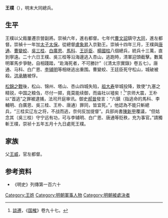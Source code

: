 {{Otheruses|other=名为王樸的其他人物|王樸}}

'''王樸'''（{{bd|？||1642年|}}），明末大同總兵。

== 生平 ==
王樸以父廕屢遷京營副將。崇禎六年，進右都督。七年代[[曹文詔|曹文詔]]鎮守[[大同市|大同]]，進左都督。崇禎十一年加[[太子太保|太子太保]]。從總督[[盧象昇|盧象昇]]入京勤王。崇禎十四年三月，王樸與[[唐通|唐通]]、[[曹變蛟|曹變蛟]]、[[吳三桂|吳三桂]]、[[白廣恩|白廣恩]]、[[馬科|馬科]]、[[王廷臣|王廷臣]]、[[楊國柱|楊國柱]]八個總兵，統兵十三萬，直到寧遠。二十六日王樸、吳三桂等沿海邊逃入杏山，逃跑時，清軍迎頭截擊。數萬明軍馬步爭馳，自相踐踏，“赴海死者，不可勝計”（《清太宗實錄》卷五七）。唐通、马科、白广恩、[[李辅明|李辅明]]等相继逃出重围。曹變蛟、王廷臣死守松山，城破被殺。[[洪承畴|洪承畴]]被俘。

[[松錦之戰|松錦之戰]]後，松山、锦州、塔山、杏山四城失陷，[[祖大寿|祖大寿]]举城投降，致使“九塞之精锐，中国之粮刍，尽付一掷，竟莫能续御，而庙社以墟矣！<ref>[[談遷|談遷]]，《[[国榷|国榷]]》卷九十七。</ref>”京师大震，王朴以“首逃”之罪被逮捕，法司开庭审讯。御史[[郝晉|郝晉]]發言：“六鎮（指逃命的馬科、李輔明、白廣恩、吳三桂、王朴、唐通）罪同，皆宜死。”，他認為不能只斬總兵，“三桂实辽左之将，不战而逃，奈何反加提督”。兵部尚書[[陳新甲|陳新甲]]覆議，“但姑念其（吳三桂）守宁远有功，可与李辅明、白广恩、唐通等贬秩，充为事官。”請獨斬王樸，崇祯十五年五月十九日處死王樸。

== 家族 ==
父[[王威_(明朝)|王威]]，官左都督。

== 参考资料 ==
{{reflist}}
* 《明史》列傳第一百六十

{{Authority control}}

{{DEFAULTSORT:}}
[[Category:王姓|Category:王姓]]
[[Category:明朝軍事人物|Category:明朝軍事人物]]
[[Category:明朝被處決者|Category:明朝被處決者]]
